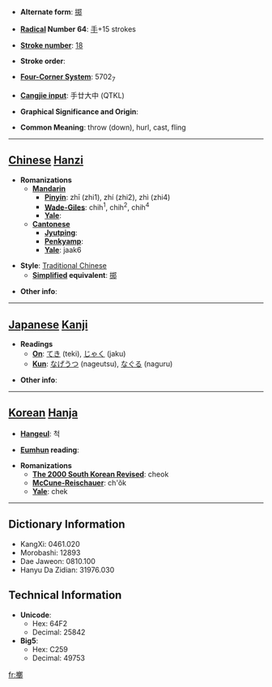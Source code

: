* '''Alternate form''': [[掷]]

* '''[[Wiktionary:Chinese radical index| Radical]] Number 64''': [[Wiktionary:Chinese radical index 手|手]]+15 strokes

* '''[[Wiktionary:Chinese total strokes index|Stroke number]]''': [[Wiktionary:Chinese total strokes index 18|18]]

* '''Stroke order''': 

* '''[[Wiktionary:Chinese four corner index|Four-Corner System]]''': 5702<sub>7</sub>

* '''[[Wiktionary:Chinese Cangjie index|Cangjie input]]''': 手廿大中 (QTKL)

* '''Graphical Significance and Origin''': 

* '''Common Meaning''': throw (down), hurl, cast, fling

----

== [[Chinese]] [[Hanzi]] ==

* '''Romanizations'''
** '''[[Mandarin]]'''
*** '''[[Pinyin]]''': zhī (zhi1), zhí (zhi2), zhì (zhi4)
*** '''[[Wade-Giles]]''': chih<sup>1</sup>, chih<sup>2</sup>, chih<sup>4</sup>
*** '''[[Yale]]''': 
** '''[[Cantonese]]'''
*** '''[[Jyutping]]''':
*** '''[[Penkyamp]]''': 
*** '''[[Yale]]''': jaak6

* '''Style''': [[Traditional Chinese]] 
** '''[[Simplified Chinese|Simplified]] equivalent''': [[掷]]

* '''Other info''': 

----

== [[Japanese]] [[Kanji]] ==

* '''Readings'''
** '''[[On]]''': [[てき]] (teki), [[じゃく]] (jaku)
** '''[[Kun]]''': [[なげうつ]] (nageutsu), [[なぐる]] (naguru)

* '''Other info''':  

----

== [[Korean]] [[Hanja]] ==

* '''[[Hangeul]]''': 척

* '''[[Eumhun]] reading''': 

* '''Romanizations'''
** '''[[The 2000 South Korean Revised Romanization|The 2000 South Korean Revised]]''': cheok
** '''[[McCune-Reischauer]]''': ch'ŏk
** '''[[Yale]]''': chek

----

== Dictionary Information ==

* KangXi: 0461.020
* Morobashi: 12893
* Dae Jaweon: 0810.100
* Hanyu Da Zidian: 31976.030

== Technical Information ==

* '''Unicode''':
** Hex: 64F2
** Decimal: 25842
* '''Big5''':
** Hex: C259
** Decimal: 49753

[[fr:擲]]